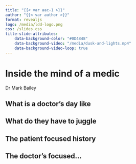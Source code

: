 ```yaml
---
title: "{{< var aac-1 >}}"
author: "{{< var author >}}"
format: revealjs
logo: /media/ldd-logo.png
css: /slides.css
title-slide-attributes:
    data-background-color: "#0D4848"
    data-background-video: "/media/dusk-and-lights.mp4"
    data-background-video-loop: true
---
```


# Inside the mind of a medic {background-image="/media/a-pill-in-each-hand-cropped.jpg" background-opacity="0.4"}

Dr Mark Bailey

## What is a doctor's day like

## What do they have to juggle

## The patient focused history

## The doctor's focused...

```{=html}
<style>
.reveal .slides > section.present > .title {
    text-shadow: 2px 2px 8px #000000;
}
</style>
```